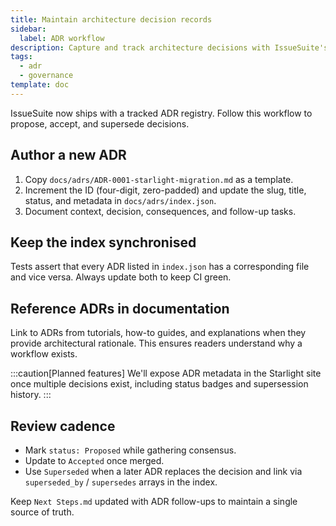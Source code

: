 ```yaml
---
title: Maintain architecture decision records
sidebar:
  label: ADR workflow
description: Capture and track architecture decisions with IssueSuite's ADR index and governance checks.
tags:
  - adr
  - governance
template: doc
---
```


IssueSuite now ships with a tracked ADR registry. Follow this workflow to propose, accept, and supersede decisions.

## Author a new ADR

1. Copy `docs/adrs/ADR-0001-starlight-migration.md` as a template.
2. Increment the ID (four-digit, zero-padded) and update the slug, title, status, and metadata in `docs/adrs/index.json`.
3. Document context, decision, consequences, and follow-up tasks.

## Keep the index synchronised

Tests assert that every ADR listed in `index.json` has a corresponding file and vice versa. Always update both to keep CI green.

## Reference ADRs in documentation

Link to ADRs from tutorials, how-to guides, and explanations when they provide architectural rationale. This ensures readers understand why a workflow exists.

:::caution[Planned features]
We'll expose ADR metadata in the Starlight site once multiple decisions exist, including status badges and supersession history.
:::

## Review cadence

- Mark `status: Proposed` while gathering consensus.
- Update to `Accepted` once merged.
- Use `Superseded` when a later ADR replaces the decision and link via `superseded_by` / `supersedes` arrays in the index.

Keep `Next Steps.md` updated with ADR follow-ups to maintain a single source of truth.
